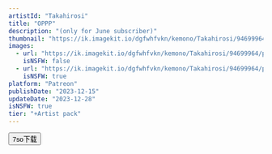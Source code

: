 ```yaml
---
artistId: "Takahirosi"
title: "OPPP"
description: "(only for June subscriber)"
thumbnail: "https://ik.imagekit.io/dgfwhfvkn/kemono/Takahirosi/94699964/p19_2_ori_1_MacaWhUu4.avif?updatedAt=1737215079521"
images:
  - url: "https://ik.imagekit.io/dgfwhfvkn/kemono/Takahirosi/94699964/p19_2_ori_1_MacaWhUu4.avif?updatedAt=1737215079521"
    isNSFW: false
  - url: "https://ik.imagekit.io/dgfwhfvkn/kemono/Takahirosi/94699964/p19_2_ori_5_IcA1z9PmS.avif?updatedAt=1737215078387"
    isNSFW: true
platform: "Patreon"
publishDate: "2023-12-15"
updateDate: "2023-12-28"
isNSFW: true
tier: "+Artist pack"
---
```



<Button
      isExternal
      isBlock
      variant="flat"
      color="foreground"
      as={Link}
      href="https://pan.7so.top/f/RlPDh5/_2_OPPP.7z"
    >
      7so下载
    </Button>